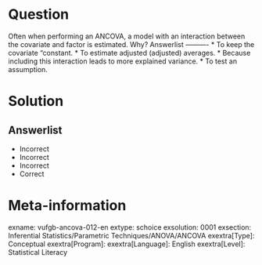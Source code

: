 Question
========

Often when performing an ANCOVA, a model with an interaction between the covariate and factor is estimated. Why? 
Answerlist
----------
* To keep the covariate "constant.
* To estimate adjusted (adjusted) averages.
* Because including this interaction leads to more explained variance.
* To test an assumption.

Solution
========

Answerlist
----------
* Incorrect
* Incorrect
* Incorrect
* Correct

Meta-information
================
exname: vufgb-ancova-012-en
extype: schoice
exsolution: 0001
exsection: Inferential Statistics/Parametric Techniques/ANOVA/ANCOVA
exextra[Type]: Conceptual
exextra[Program]: 
exextra[Language]: English
exextra[Level]: Statistical Literacy
